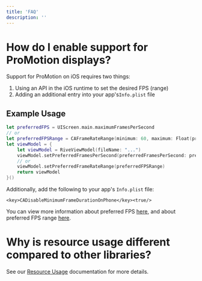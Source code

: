 ```yaml
---
title: 'FAQ'
description: ''
---
```



# How do I enable support for ProMotion displays?

Support for ProMotion on iOS requires two things:

1. Using an API in the iOS runtime to set the desired FPS (range)
2. Adding an additional entry into your app's`Info.plist` file

## Example Usage

```swift
let preferredFPS = UIScreen.main.maximumFramesPerSecond
// or
let preferredFPSRange = CAFrameRateRange(minimum: 60, maximum: Float(preferredFPS))
let viewModel = {
    let viewModel = RiveViewModel(fileName: "...")
    viewModel.setPreferredFramesPerSecond(preferredFramesPerSecond: preferredFPS)
    // or
    viewModel.setPreferredFrameRateRange(preferredFPSRange)
    return viewModel
}()
```

Additionally, add the following to your app's `Info.plist` file:

`<key>CADisableMinimumFrameDurationOnPhone</key><true/>`

You can view more information about preferred FPS [here](https://developer.apple.com/documentation/quartzcore/cadisplaylink/1648421-preferredframespersecond), and about preferred FPS range [here](https://developer.apple.com/documentation/quartzcore/cadisplaylink/3875343-preferredframeraterange).

# Why is resource usage different compared to other libraries?

See our [Resource Usage](./resource-usage.mdx) documentation for more details.
